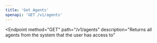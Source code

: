 ```yaml
---
title: 'Get Agents'
openapi: 'GET /v1/agents'
---
```


<Endpoint
  method="GET"
  path="/v1/agents"
  description="Returns all agents from the system that the user has access to"
>
  <RequestHeaders>
    <RequestHeader
      name="x-api-key"
      description="x-api-key"
      required
      example="YOUR_API_KEY"
    />
  </RequestHeaders>
  <ResponseFields>
    <ResponseField
      status="200"
      description="Agents response"
      contentType="application/json"
      schemaRef="#/components/schemas/AgentsResponse"
    />
    <ResponseField
      status="400"
      description="Unexpected error"
      contentType="application/json"
      schemaRef="#/components/schemas/Error"
    />
  </ResponseFields>
</Endpoint>